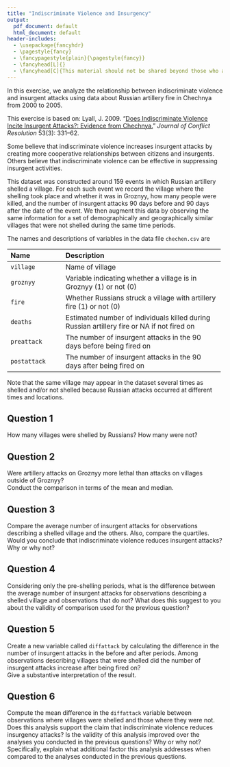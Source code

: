 ```yaml
---
title: "Indiscriminate Violence and Insurgency"
output: 
  pdf_document: default
  html_document: default
header-includes:
  - \usepackage{fancyhdr}
  - \pagestyle{fancy}
  - \fancypagestyle{plain}{\pagestyle{fancy}}
  - \fancyhead[L]{}
  - \fancyhead[C]{This material should not be shared beyond those who are enrolled in this class}
---
```


In this exercise, we analyze the relationship between indiscriminate
violence and insurgent attacks using data about Russian artillery fire
in Chechnya from 2000 to 2005. 

This exercise is based on: Lyall, J. 2009. “[Does Indiscriminate Violence 
Incite Insurgent Attacks?: Evidence from 
Chechnya.](http://dx.doi.org/10.1177/0022002708330881)” 
 *Journal of Conflict Resolution* 53(3): 331–62.
    
Some believe that
indiscriminate violence increases insurgent attacks by creating more
cooperative relationships between citizens and insurgents.  Others
believe that indiscriminate violence can be effective in suppressing
insurgent activities.  

This dataset was constructed around 159 events in which Russian
artillery shelled a village.  For each such event we record 
the village where the shelling took place and whether it was in Groznyy, 
how many people were killed, and the number of 
insurgent attacks 90 days before and 90 days after the date of the event.
We then augment this data by observing the same information 
for a set of demographically and geographically
similar villages that were not shelled during the same time periods.

The names and
descriptions of variables in the data file `chechen.csv` are

--------------------------------------------------------------------------------
 Name                 Description
 -------------------- ----------------------------------------------------------
 `village`            Name of village
 
 `groznyy`            Variable indicating whether a village is in
                      Groznyy (1) or not (0) 
                      
 `fire`               Whether Russians struck a village with artillery fire 
                      (1) or not (0)
                      
 `deaths`             Estimated number of individuals killed during Russian artillery fire 
                      or NA if not fired on
                      
 `preattack`          The number of insurgent attacks in the 90 days before being fired on
 
 `postattack`         The number of insurgent attacks in the 90 days after being fired on 
--------------------------------------------------------------------------------

Note that the same village may
appear in the dataset several times as shelled and/or not shelled
because Russian attacks occurred at different times and locations.

## Question 1
  
How many villages were shelled by Russians?  How many were not?
  
## Question 2

Were artillery attacks on
  Groznyy more lethal than attacks on villages outside of Groznyy?  
  Conduct the
  comparison in terms of the mean and median.

## Question 3
    
Compare the average number of insurgent attacks for observations
describing a shelled village and the others.
Also, compare the quartiles. Would you conclude that indiscriminate
violence reduces insurgent attacks?  Why or why not?
    
## Question 4

Considering only the pre-shelling periods, what is the difference between the average number of insurgent attacks for observations describing a shelled village and observations that do not?   What does this suggest to 
you about the validity of comparison used for the previous question?

## Question 5   
    
Create a new variable called `diffattack` by calculating
  the difference in the number of insurgent attacks in the before 
  and after periods.  Among observations describing villages that were shelled
  did the number of insurgent attacks increase after being fired on?  
  Give a substantive interpretation of the result.

## Question 6

Compute the mean difference in the `diffattack` variable
  between observations where villages were shelled and those where 
  they were not.  Does this
  analysis support the claim that indiscriminate violence reduces
  insurgency attacks?  Is the validity of this analysis improved over
  the analyses you conducted in the previous questions?  Why or why
  not?  Specifically, explain what additional factor this analysis
  addresses when compared to the analyses conducted in the previous
  questions.

